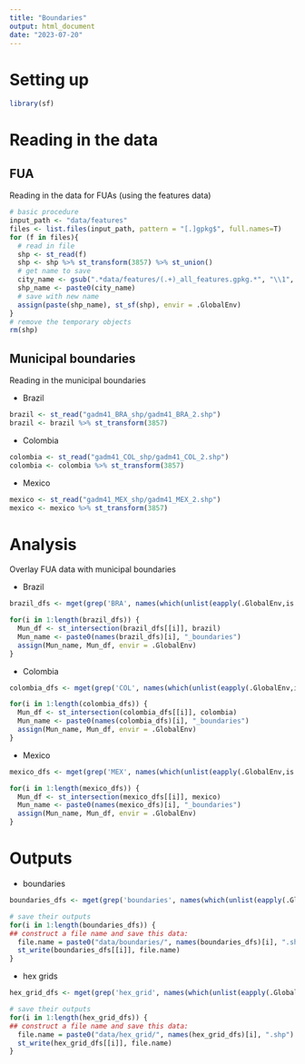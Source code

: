 ---
title: "Boundaries"
output: html_document
date: "2023-07-20"
---

# Setting up

```{r}
library(sf)
```

# Reading in the data

## FUA

Reading in the data for FUAs (using the features data)

```{r}
# basic procedure 
input_path <- "data/features"
files <- list.files(input_path, pattern = "[.]gpkg$", full.names=T)
for (f in files){
  # read in file
  shp <- st_read(f)
  shp <- shp %>% st_transform(3857) %>% st_union()
  # get name to save
  city_name <- gsub(".*data/features/(.+)_all_features.gpkg.*", "\\1", f)
  shp_name <- paste0(city_name)
  # save with new name
  assign(paste(shp_name), st_sf(shp), envir = .GlobalEnv)
}
# remove the temporary objects
rm(shp)
```

## Municipal boundaries

Reading in the municipal boundaries 

- Brazil

```{r}
brazil <- st_read("gadm41_BRA_shp/gadm41_BRA_2.shp")
brazil <- brazil %>% st_transform(3857)
```

- Colombia

```{r}
colombia <- st_read("gadm41_COL_shp/gadm41_COL_2.shp")
colombia <- colombia %>% st_transform(3857)
```

- Mexico

```{r}
mexico <- st_read("gadm41_MEX_shp/gadm41_MEX_2.shp")
mexico <- mexico %>% st_transform(3857)
```


# Analysis

Overlay FUA data with municipal boundaries 

- Brazil 

```{r}
brazil_dfs <- mget(grep('BRA', names(which(unlist(eapply(.GlobalEnv,is.data.frame)))), value = TRUE))

for(i in 1:length(brazil_dfs)) {
  Mun_df <- st_intersection(brazil_dfs[[i]], brazil)
  Mun_name <- paste0(names(brazil_dfs)[i], "_boundaries")
  assign(Mun_name, Mun_df, envir = .GlobalEnv)
}
```
- Colombia

```{r}
colombia_dfs <- mget(grep('COL', names(which(unlist(eapply(.GlobalEnv,is.data.frame)))), value = TRUE))

for(i in 1:length(colombia_dfs)) {
  Mun_df <- st_intersection(colombia_dfs[[i]], colombia)
  Mun_name <- paste0(names(colombia_dfs)[i], "_boundaries")
  assign(Mun_name, Mun_df, envir = .GlobalEnv)
}
```

- Mexico

```{r}
mexico_dfs <- mget(grep('MEX', names(which(unlist(eapply(.GlobalEnv,is.data.frame)))), value = TRUE))

for(i in 1:length(mexico_dfs)) {
  Mun_df <- st_intersection(mexico_dfs[[i]], mexico)
  Mun_name <- paste0(names(mexico_dfs)[i], "_boundaries")
  assign(Mun_name, Mun_df, envir = .GlobalEnv)
}
```

# Outputs

- boundaries

```{r}
boundaries_dfs <- mget(grep('boundaries', names(which(unlist(eapply(.GlobalEnv,is.data.frame)))), value = TRUE))
```


```{r}
# save their outputs
for(i in 1:length(boundaries_dfs)) {
## construct a file name and save this data:
  file.name = paste0("data/boundaries/", names(boundaries_dfs)[i], ".shp")
  st_write(boundaries_dfs[[i]], file.name)
}
```
- hex grids

```{r}
hex_grid_dfs <- mget(grep('hex_grid', names(which(unlist(eapply(.GlobalEnv,is.data.frame)))), value = TRUE))
```

```{r}
# save their outputs
for(i in 1:length(hex_grid_dfs)) {
## construct a file name and save this data:
  file.name = paste0("data/hex_grid/", names(hex_grid_dfs)[i], ".shp")
  st_write(hex_grid_dfs[[i]], file.name)
}
```